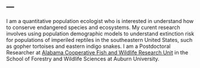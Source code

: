 ---
---

<link rel="stylesheet" href="styles.css" type="text/css">
    
I am a quantitative population ecologist who is interested in understand how to conserve endangered species and ecosystems. My curent research involves using population demographic models to understand extinction risk for populations of imperiled reptiles in the southeastern United States, such as gopher tortoises and eastern indigo snakes. I am a Postdoctoral Researcher at [Alabama Cooperative Fish and Wildlife Research Unit](https://www1.usgs.gov/coopunits/Alabama/) in the School of Forestry and Wildlife Sciences at Auburn University. 
    